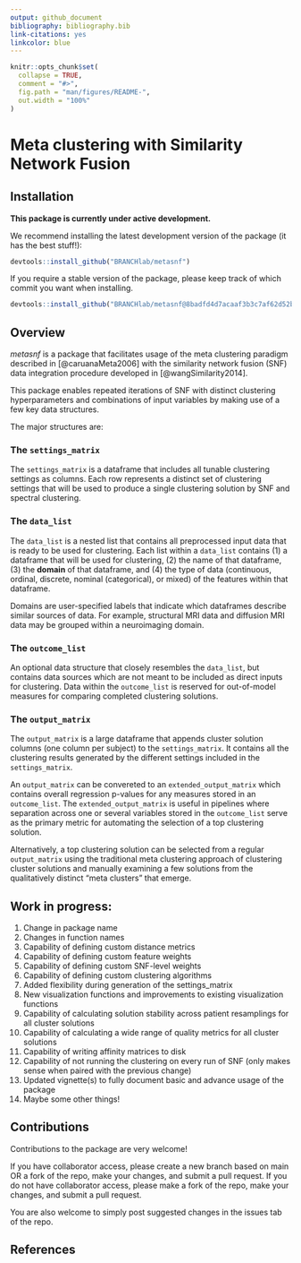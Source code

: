```yaml
---
output: github_document
bibliography: bibliography.bib
link-citations: yes
linkcolor: blue
---
```


<!-- README.md is generated from README.Rmd. Please edit that file -->

```r
knitr::opts_chunk$set(
  collapse = TRUE,
  comment = "#>",
  fig.path = "man/figures/README-",
  out.width = "100%"
)
```

# Meta clustering with Similarity Network Fusion

<!-- badges: start -->
<!-- badges: end -->

## Installation

**This package is currently under active development.**

We recommend installing the latest development version of the package (it has the best stuff!):

```r
devtools::install_github("BRANCHlab/metasnf")
```

If you require a stable version of the package, please keep track of which commit you want when installing.

```r
devtools::install_github("BRANCHlab/metasnf@8badfd4d7acaaf3b3c7af62d52b5c9324b82cc6c")
```

## Overview

*metasnf* is a package that facilitates usage of the meta clustering paradigm described in [@caruanaMeta2006] with the similarity network fusion (SNF) data integration procedure developed in [@wangSimilarity2014].

This package enables repeated iterations of SNF with distinct clustering hyperparameters and combinations of input variables by making use of a few key data structures.

The major structures are:

### The `settings_matrix`

The `settings_matrix` is a dataframe that includes all tunable clustering settings as columns.
Each row represents a distinct set of clustering settings that will be used to produce a single clustering solution by SNF and spectral clustering.

### The `data_list`

The `data_list` is a nested list that contains all preprocessed input data that is ready to be used for clustering.
Each list within a `data_list` contains (1) a dataframe that will be used for clustering, (2) the name of that dataframe, (3) the **domain** of that dataframe, and (4) the type of data (continuous, ordinal, discrete, nominal (categorical), or mixed) of the features within that dataframe.

Domains are user-specified labels that indicate which dataframes describe similar sources of data.
For example, structural MRI data and diffusion MRI data may be grouped within a neuroimaging domain.

### The `outcome_list`

An optional data structure that closely resembles the `data_list`, but contains data sources which are not meant to be included as direct inputs for clustering.
Data within the `outcome_list` is reserved for out-of-model measures for comparing completed clustering solutions.

### The `output_matrix`

The `output_matrix` is a large dataframe that appends cluster solution columns (one column per subject) to the `settings_matrix`.
It contains all the clustering results generated by the different settings included in the `settings_matrix`.

An `output_matrix` can be convereted to an `extended_output_matrix` which contains overall regression p-values for any measures stored in an `outcome_list`.
The `extended_output_matrix` is useful in pipelines where separation across one or several variables stored in the `outcome_list` serve as the primary metric for automating the selection of a top clustering solution.

Alternatively, a top clustering solution can be selected from a regular `output_matrix` using the traditional meta clustering approach of clustering cluster solutions and manually examining a few solutions from the qualitatively distinct "meta clusters" that emerge.


## Work in progress:

1. Change in package name
2. Changes in function names
3. Capability of defining custom distance metrics
4. Capability of defining custom feature weights
5. Capability of defining custom SNF-level weights
6. Capability of defining custom clustering algorithms
7. Added flexibility during generation of the settings_matrix
8. New visualization functions and improvements to existing visualization functions
9. Capability of calculating solution stability across patient resamplings for all cluster solutions
10. Capability of calculating a wide range of quality metrics for all cluster solutions
11. Capability of writing affinity matrices to disk
12. Capability of not running the clustering on every run of SNF (only makes sense when paired with the previous change)
13. Updated vignette(s) to fully document basic and advance usage of the package
14. Maybe some other things!


## Contributions

Contributions to the package are very welcome!

If you have collaborator access, please create a new branch based on main OR a fork of the repo, make your changes, and submit a pull request.
If you do not have collaborator access, please make a fork of the repo, make your changes, and submit a pull request.

You are also welcome to simply post suggested changes in the issues tab of the repo.


## References
